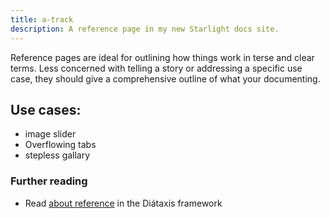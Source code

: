 ```yaml
---
title: a-track
description: A reference page in my new Starlight docs site.
---
```


Reference pages are ideal for outlining how things work in terse and clear terms.
Less concerned with telling a story or addressing a specific use case, they should give a comprehensive outline of what your documenting.

## Use cases:

- image slider
- Overflowing tabs
- stepless gallary

### Further reading

- Read [about reference](https://diataxis.fr/reference/) in the Diátaxis framework

<div class="not-content">
  <Track client:load overflowscroll>
    <div>
      <canvas class="bg-slate-700 m-1" />
    </div>
    <div>
      <canvas class="bg-slate-700 m-1" />
    </div>
    <div>
      <canvas class="bg-slate-700 m-1" />
    </div>
    <div>
      <canvas class="bg-slate-700 m-1" />
    </div>
    <div>
      <canvas class="bg-slate-700 m-1" />
    </div>
    <div>
      <canvas class="bg-slate-700 m-1" />
    </div>
  </Track>
</div>
